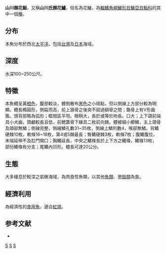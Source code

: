 {{Speciesbox
| taxon = Plectranthias yamakawai
| status = NE
| status_system = iucn3.1
| binomial_authority =  [[Yoshino|Yoshino]], 1972
}}
'''山川棘花鮨'''，又稱'''山川氏棘花鱸'''，俗名為花鱸，為[[輻鰭魚綱|輻鰭魚綱]][[鱸形目|鱸形目]][[鱸亞目|鱸亞目]][[鮨科|鮨科]]的其中一個[[種|種]]。

==分布==
本魚分布於西北[[太平洋|太平洋]]，包括[[台灣|台灣]]及[[日本|日本]]海域。

==深度==
水深100~250公尺。

==特徵==
本魚體呈黃[[橙色|橙色]]，腹部較淡，體側散布[[黑色|黑色]]之小斑點，但以側線上方部分較為明顯。體長橢圓形，側扁而高，前上頷骨之後突不超過額骨之間；鋤骨上有V形齒簇。頭背部略為弧形；眶間區平坦。眼稍大，長於或等於吻長。口大；上下頜前端具小犬齒。頭顱較長且低，前鰓蓋骨下緣具二枚前向棘。體被細小櫛鱗，主上頜骨及頤部無鱗；側線完整，側線鱗孔數31~35枚，側線上鱗列數4，喉部無鱗。背鰭硬棘10枚，軟條16~18枚，第4或5棘最長；臀鰭硬棘3枚，軟條7枚；腹鰭腹位，末端延伸不及肛門開口；胸鰭延長，中央之鰭條長於上下方之鰭條，鰭條13枚，部份鰭條有分支；尾鰭內凹形。體長可達20公分。

==生態==
大多棲息於較深之岩礁海域，為肉食性魚類，以其他[[魚類|魚類]]、[[甲殼類|甲殼類]]為食。

==經濟利用==
為經濟性的[[食用魚|食用魚]]，適合[[紅燒|紅燒]]。

==参考文献==
* {{TaiBNET| zh=山川氏棘花鱸 | id=382587 | binomial=Plectranthias yamakawai | authority=Yoshino, 1972 | var= | accessdate=2013-01-24}}
{{Taxonbar|from=Q2180382}}

[[Category:食用鱼|S]]
[[Category:棘花鮨屬|S]]
[[Category:1972年描述的鱼类|S]]